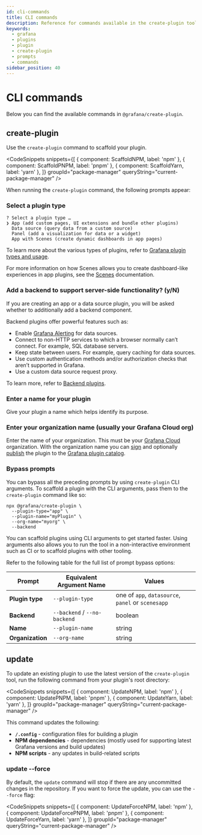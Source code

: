 ```yaml
---
id: cli-commands
title: CLI commands
description: Reference for commands available in the create-plugin tool.
keywords:
  - grafana
  - plugins
  - plugin
  - create-plugin
  - prompts
  - commands
sidebar_position: 40
---
```



# CLI commands

Below you can find the available commands in `@grafana/create-plugin`.

## create-plugin 

Use the `create-plugin` command to scaffold your plugin.

<CodeSnippets
  snippets={[
    { component: ScaffoldNPM, label: 'npm' },
    { component: ScaffoldPNPM, label: 'pnpm' },
    { component: ScaffoldYarn, label: 'yarn' },
  ]}
  groupId="package-manager"
  queryString="current-package-manager"
/>


When running the `create-plugin` command, the following prompts appear:

### Select a plugin type

```
? Select a plugin type …
❯ App (add custom pages, UI extensions and bundle other plugins)
  Data source (query data from a custom source)
  Panel (add a visualization for data or a widget)
  App with Scenes (create dynamic dashboards in app pages)
```

To learn more about the various types of plugins, refer to [Grafana plugin types and usage](../key-concepts/plugin-types-usage.md).

For more information on how Scenes allows you to create dashboard-like experiences in app plugins, see the [Scenes](https://grafana.com/developers/scenes) documentation.

### Add a backend to support server-side functionality? (y/N)

If you are creating an app or a data source plugin, you will be asked whether to additionally add a backend component.

Backend plugins offer powerful features such as:

- Enable [Grafana Alerting](https://grafana.com/docs/grafana/latest/alerting/) for data sources.
- Connect to non-HTTP services to which a browser normally can’t connect. For example, SQL database servers.
- Keep state between users. For example, query caching for data sources.
- Use custom authentication methods and/or authorization checks that aren’t supported in Grafana.
- Use a custom data source request proxy.

To learn more, refer to [Backend plugins](../key-concepts/backend-plugins/index.md).

### Enter a name for your plugin

Give your plugin a name which helps identify its purpose.

### Enter your organization name (usually your Grafana Cloud org)

Enter the name of your organization. This must be your [Grafana Cloud](https://grafana.com/signup/) organization. With the organization name you can [sign](../publish-a-plugin/sign-a-plugin.md) and optionally [publish](../publish-a-plugin/publish-or-update-a-plugin.md) the plugin to the [Grafana plugin catalog](https://grafana.com/grafana/plugins).

### Bypass prompts

You can bypass all the preceding prompts by using `create-plugin` CLI arguments. 
To scaffold a plugin with the CLI arguments, pass them to the `create-plugin` command like so:

```
npx @grafana/create-plugin \
  --plugin-type="app" \
  --plugin-name="myPlugin" \
  --org-name="myorg" \
  --backend
```

You can scaffold plugins using CLI arguments to get started faster. Using arguments also allows you to run the tool in a non-interactive environment such as CI or to scaffold plugins with other tooling.

Refer to the following table for the full list of prompt bypass options:

| Prompt           | Equivalent Argument Name     | Values                                             |
| ---------------- | ---------------------------- | -------------------------------------------------- |
| **Plugin type**  | `--plugin-type`              | one of `app`, `datasource`, `panel` or `scenesapp` |
| **Backend**      | `--backend` / `--no-backend` | boolean                                            |
| **Name**         | `--plugin-name`              | string                                             |
| **Organization** | `--org-name`                 | string                                             |


## update

To update an existing plugin to use the latest version of the `create-plugin` tool, run the following command from your plugin's root directory:

<CodeSnippets
  snippets={[
    { component: UpdateNPM, label: 'npm' },
    { component: UpdatePNPM, label: 'pnpm' },
    { component: UpdateYarn, label: 'yarn' },
  ]}
  groupId="package-manager"
  queryString="current-package-manager"
/>

This command updates the following:
* **`/.config`** - configuration files for building a plugin
* **NPM dependencies** - dependencies (mostly used for supporting latest Grafana versions and build updates)
* **NPM scripts** - any updates in build-related scripts

### update --force

By default, the `update` command will stop if there are any uncommitted changes in the repository. If you want to force the update, you can use the `--force` flag:

<CodeSnippets
  snippets={[
    { component: UpdateForceNPM, label: 'npm' },
    { component: UpdateForcePNPM, label: 'pnpm' },
    { component: UpdateForceYarn, label: 'yarn' },
  ]}
  groupId="package-manager"
  queryString="current-package-manager"
/>

